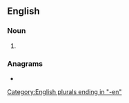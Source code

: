 ==English==

===Noun===
{{head|en|noun form}}

# {{plural of|en|baseman}}

===Anagrams===
* {{anagrams|en|a=abeemns|Beemans|Mebanes|bemeans|benames}}

[[Category:English plurals ending in "-en"]]